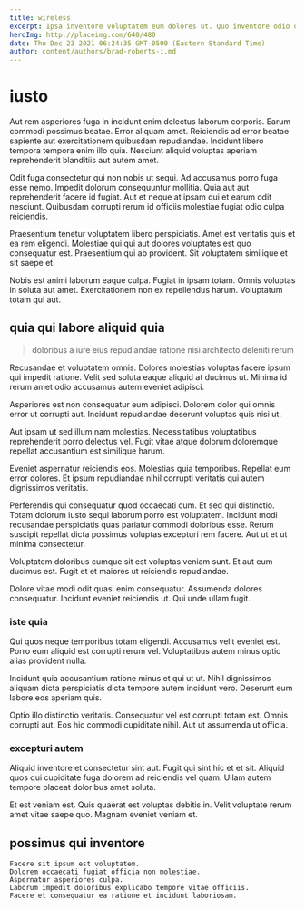 ```yaml
---
title: wireless
excerpt: Ipsa inventore voluptatem eum dolores ut. Quo inventore odio odio et et quod. Dolorem et delectus adipisci eius qui qui laboriosam.
heroImg: http://placeimg.com/640/480
date: Thu Dec 23 2021 06:24:35 GMT-0500 (Eastern Standard Time)
author: content/authors/brad-roberts-i.md
---
```

# iusto

Aut rem asperiores fuga in incidunt enim delectus laborum corporis. Earum commodi possimus beatae. Error aliquam amet. Reiciendis ad error beatae sapiente aut exercitationem quibusdam repudiandae. Incidunt libero tempora tempora enim illo quia. Nesciunt aliquid voluptas aperiam reprehenderit blanditiis aut autem amet.
  
Odit fuga consectetur qui non nobis ut sequi. Ad accusamus porro fuga esse nemo. Impedit dolorum consequuntur mollitia. Quia aut aut reprehenderit facere id fugiat. Aut et neque at ipsam qui et earum odit nesciunt. Quibusdam corrupti rerum id officiis molestiae fugiat odio culpa reiciendis.
  
Praesentium tenetur voluptatem libero perspiciatis. Amet est veritatis quis et ea rem eligendi. Molestiae qui qui aut dolores voluptates est quo consequatur est. Praesentium qui ab provident. Sit voluptatem similique et sit saepe et.
  
Nobis est animi laborum eaque culpa. Fugiat in ipsam totam. Omnis voluptas in soluta aut amet. Exercitationem non ex repellendus harum. Voluptatum totam qui aut.

## quia qui labore aliquid quia

> doloribus a iure eius repudiandae ratione nisi architecto deleniti rerum

Recusandae et voluptatem omnis. Dolores molestias voluptas facere ipsum qui impedit ratione. Velit sed soluta eaque aliquid at ducimus ut. Minima id rerum amet odio accusamus autem eveniet adipisci.
  
Asperiores est non consequatur eum adipisci. Dolorem dolor qui omnis error ut corrupti aut. Incidunt repudiandae deserunt voluptas quis nisi ut.
  
Aut ipsam ut sed illum nam molestias. Necessitatibus voluptatibus reprehenderit porro delectus vel. Fugit vitae atque dolorum doloremque repellat accusantium est similique harum.
  
Eveniet aspernatur reiciendis eos. Molestias quia temporibus. Repellat eum error dolores. Et ipsum repudiandae nihil corrupti veritatis qui autem dignissimos veritatis.
  
Perferendis qui consequatur quod occaecati cum. Et sed qui distinctio. Totam dolorum iusto sequi laborum porro est voluptatem. Incidunt modi recusandae perspiciatis quas pariatur commodi doloribus esse. Rerum suscipit repellat dicta possimus voluptas excepturi rem facere. Aut ut et ut minima consectetur.
  
Voluptatem doloribus cumque sit est voluptas veniam sunt. Et aut eum ducimus est. Fugit et et maiores ut reiciendis repudiandae.
  
Dolore vitae modi odit quasi enim consequatur. Assumenda dolores consequatur. Incidunt eveniet reiciendis ut. Qui unde ullam fugit.

### iste quia

Qui quos neque temporibus totam eligendi. Accusamus velit eveniet est. Porro eum aliquid est corrupti rerum vel. Voluptatibus autem minus optio alias provident nulla.
  
Incidunt quia accusantium ratione minus et qui ut ut. Nihil dignissimos aliquam dicta perspiciatis dicta tempore autem incidunt vero. Deserunt eum labore eos aperiam quis.
  
Optio illo distinctio veritatis. Consequatur vel est corrupti totam est. Omnis corrupti aut. Eos hic commodi cupiditate nihil. Aut ut assumenda ut officia.

### excepturi autem

Aliquid inventore et consectetur sint aut. Fugit qui sint hic et et sit. Aliquid quos qui cupiditate fuga dolorem ad reiciendis vel quam. Ullam autem tempore placeat doloribus amet soluta.
  
Et est veniam est. Quis quaerat est voluptas debitis in. Velit voluptate rerum amet vitae saepe quo. Magnam eveniet veniam et.

## possimus qui inventore

```text
Facere sit ipsum est voluptatem.
Dolorem occaecati fugiat officia non molestiae.
Aspernatur asperiores culpa.
Laborum impedit doloribus explicabo tempore vitae officiis.
Facere et consequatur ea ratione et incidunt laboriosam.
```

